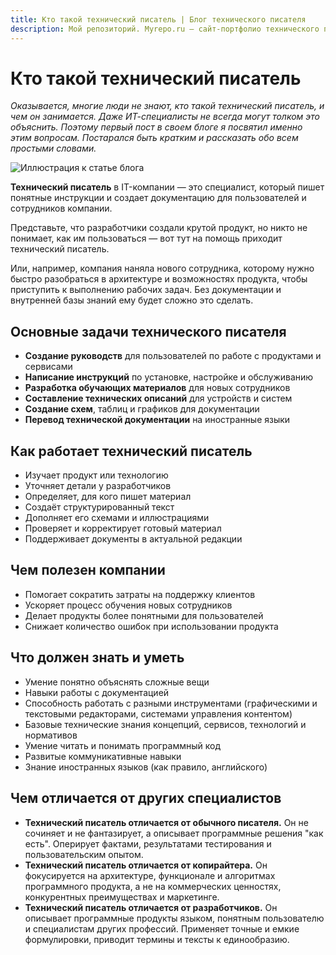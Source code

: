 ```yaml
---
title: Кто такой технический писатель | Блог технического писателя
description: Мой репозиторий. Myrepo.ru – сайт-портфолио технического писателя
---
```


# Кто такой технический писатель

*Оказывается, многие люди не знают, кто такой технический писатель, и чем он занимается. Даже ИТ-специалисты не всегда могут толком это объяснить. Поэтому первый пост в своем блоге я посвятил именно этим вопросам. Постарался быть кратким и рассказать обо всем простыми словами.*

![Иллюстрация к статье блога](../../images/blog/blog-img-001.png)

**Технический писатель** в IT-компании — это специалист, который пишет понятные инструкции и создает документацию для пользователей и сотрудников компании. 

Представьте, что разработчики создали крутой продукт, но никто не понимает, как им пользоваться — вот тут на помощь приходит технический писатель. 

Или, например, компания наняла нового сотрудника, которому нужно быстро разобраться в архитектуре и возможностях продукта, чтобы приступить к выполнению рабочих задач. Без документации и внутренней базы знаний ему будет сложно это сделать.

## Основные задачи технического писателя

- **Создание руководств** для пользователей по работе с продуктами и сервисами
- **Написание инструкций** по установке, настройке и обслуживанию
- **Разработка обучающих материалов** для новых сотрудников
- **Составление технических описаний** для устройств и систем
- **Создание схем**, таблиц и графиков для документации
- **Перевод технической документации** на иностранные языки

## Как работает технический писатель

- Изучает продукт или технологию
- Уточняет детали у разработчиков
- Определяет, для кого пишет материал
- Создаёт структурированный текст
- Дополняет его схемами и иллюстрациями
- Проверяет и корректирует готовый материал
- Поддерживает документы в актуальной редакции

## Чем полезен компании

* Помогает сократить затраты на поддержку клиентов
* Ускоряет процесс обучения новых сотрудников
* Делает продукты более понятными для пользователей
* Снижает количество ошибок при использовании продукта

## Что должен знать и уметь

* Умение понятно объяснять сложные вещи
* Навыки работы с документацией
* Способность работать с разными инструментами (графическими и текстовыми редакторами, системами управления контентом)
* Базовые технические знания концепций, сервисов, технологий и нормативов
* Умение читать и понимать программный код
* Развитые коммуникативные навыки
* Знание иностранных языков (как правило, английского)

## Чем отличается от других специалистов

- **Технический писатель отличается от обычного писателя.** Он не сочиняет и не фантазирует, а описывает программные решения "как есть". Оперирует фактами, результатами тестирования и пользовательским опытом. 
- **Технический писатель отличается от копирайтера.** Он фокусируется на архитектуре, функционале и алгоритмах программного продукта, а не на коммерческих ценностях, конкурентных преимуществах и маркетинге.
- **Технический писатель отличается от разработчиков.** Он описывает программные продукты языком, понятным пользователю и специалистам других профессий. Применяет точные и емкие формулировки, приводит термины и тексты к единообразию.